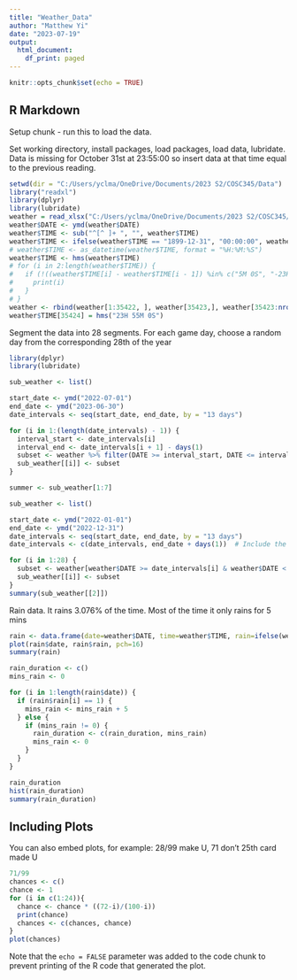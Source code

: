 ```yaml
---
title: "Weather_Data"
author: "Matthew Yi"
date: "2023-07-19"
output:
  html_document:
    df_print: paged
---
```


```r
knitr::opts_chunk$set(echo = TRUE)
```

## R Markdown
Setup chunk - run this to load the data.

Set working directory, install packages, load packages, load data, lubridate.
Data is missing for October 31st at 23:55:00 so insert data at that time equal to the previous reading.

```r
setwd(dir = "C:/Users/yclma/OneDrive/Documents/2023 S2/COSC345/Data")
library("readxl") 
library(dplyr)
library(lubridate)
weather = read_xlsx("C:/Users/yclma/OneDrive/Documents/2023 S2/COSC345/Data/Weather_Data.xlsx")
weather$DATE <- ymd(weather$DATE)
weather$TIME <- sub("^[^ ]+ ", "", weather$TIME)
weather$TIME <- ifelse(weather$TIME == "1899-12-31", "00:00:00", weather$TIME)
# weather$TIME <- as_datetime(weather$TIME, format = "%H:%M:%S")
weather$TIME <- hms(weather$TIME)
# for (i in 2:length(weather$TIME)) {
#   if (!((weather$TIME[i] - weather$TIME[i - 1]) %in% c("5M 0S", "-23H -55M 0S", "1H -55M 0S"))) {
#     print(i)
#   }
# }
weather <- rbind(weather[1:35422, ], weather[35423,], weather[35423:nrow(weather), ])
weather$TIME[35424] = hms("23H 55M 0S")
```

Segment the data into 28 segments. For each game day, choose a random day from the corresponding 28th of the year

```r
library(dplyr)
library(lubridate)

sub_weather <- list()

start_date <- ymd("2022-07-01")
end_date <- ymd("2023-06-30")
date_intervals <- seq(start_date, end_date, by = "13 days")

for (i in 1:(length(date_intervals) - 1)) {
  interval_start <- date_intervals[i]
  interval_end <- date_intervals[i + 1] - days(1)
  subset <- weather %>% filter(DATE >= interval_start, DATE <= interval_end)
  sub_weather[[i]] <- subset
}

summer <- sub_weather[1:7]
```


```r
sub_weather <- list()

start_date <- ymd("2022-01-01")
end_date <- ymd("2022-12-31")
date_intervals <- seq(start_date, end_date, by = "13 days")
date_intervals <- c(date_intervals, end_date + days(1))  # Include the end date in the intervals

for (i in 1:28) {
  subset <- weather[weather$DATE >= date_intervals[i] & weather$DATE < date_intervals[i + 1], ]
  sub_weather[[i]] <- subset
}
summary(sub_weather[[2]])
```


Rain data. It rains 3.076% of the time. Most of the time it only rains for 5 mins
```r
rain <- data.frame(date=weather$DATE, time=weather$TIME, rain=ifelse(weather$RAIN == 0, 0, 1))
plot(rain$date, rain$rain, pch=16)
summary(rain)

rain_duration <- c()
mins_rain <- 0

for (i in 1:length(rain$date)) {
  if (rain$rain[i] == 1) {
    mins_rain <- mins_rain + 5
  } else {
    if (mins_rain != 0) {
      rain_duration <- c(rain_duration, mins_rain)
      mins_rain <- 0
    }
  }
}

rain_duration
hist(rain_duration)
summary(rain_duration)
```

## Including Plots

You can also embed plots, for example:
28/99 make U, 71 don't
25th card made U
```r
71/99
chances <- c()
chance <- 1
for (i in c(1:24)){
  chance <- chance * ((72-i)/(100-i))
  print(chance)
  chances <- c(chances, chance)
}
plot(chances)
```

Note that the `echo = FALSE` parameter was added to the code chunk to prevent printing of the R code that generated the plot.
